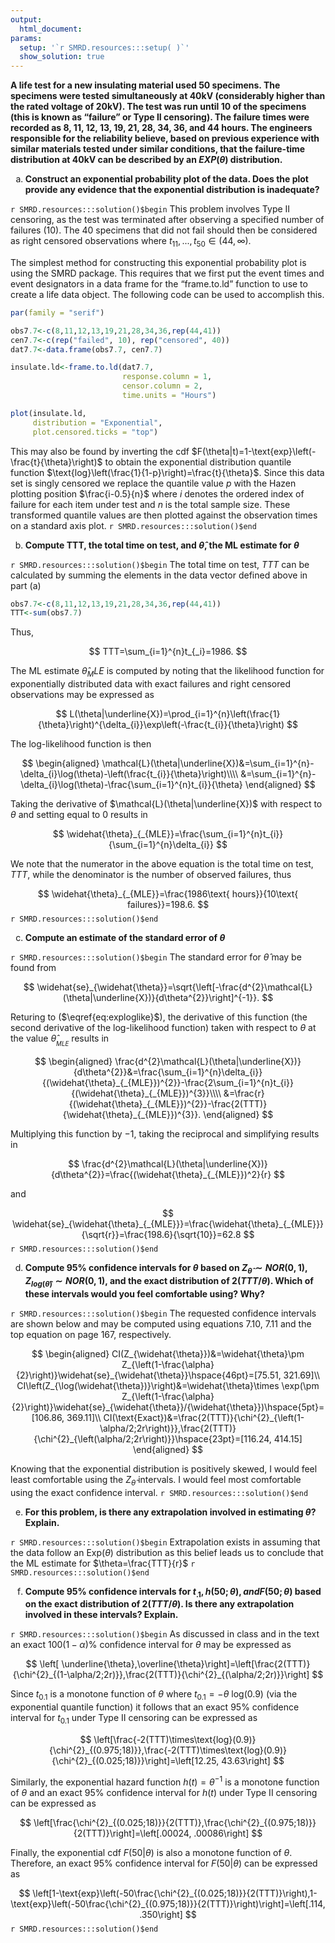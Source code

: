 ```yaml
---
output: 
  html_document:
params:
  setup: '`r SMRD.resources:::setup( )`'
  show_solution: true
---
```


__A life test for a new insulating material used 50 specimens.  The specimens were tested simultaneously at 40kV (considerably higher than the rated voltage of 20kV).  The test was run until 10 of the specimens (this is known as "failure" or Type II censoring).  The failure times were recorded as 8, 11, 12, 13, 19, 21, 28, 34, 36, and 44 hours.  The engineers responsible for the reliability believe, based on previous experience with similar materials tested under similar conditions, that the failure-time distribution at 40kV can be described by an $EXP(\theta)$ distribution.__

a. __Construct an exponential probability plot of the data.  Does the plot provide any evidence that the exponential distribution is inadequate?__

`r SMRD.resources:::solution()$begin`
This problem involves Type II censoring, as the test was terminated after observing a specified number of failures (10).  The 40 specimens that did not fail should then be considered as right censored observations where $t_{11},...,t_{50}\in (44,\infty)$.

The simplest method for constructing this exponential probability plot is using the SMRD package.  This requires that we first put the event times and event designators in a data frame for the "frame.to.ld" function to use to create a life data object.  The following code can be used to
accomplish this.

```r
par(family = "serif")

obs7.7<-c(8,11,12,13,19,21,28,34,36,rep(44,41))
cen7.7<-c(rep("failed", 10), rep("censored", 40))
dat7.7<-data.frame(obs7.7, cen7.7)

insulate.ld<-frame.to.ld(dat7.7,
                         response.column = 1,
                         censor.column = 2,
                         time.units = "Hours")

plot(insulate.ld, 
     distribution = "Exponential", 
     plot.censored.ticks = "top")
```

This may also be found by inverting the cdf $F(\theta|t)=1-\text{exp}\left(-\frac{t}{\theta}\right)$ to obtain the exponential distribution quantile function $\text{log}\left(\frac{1}{1-p}\right)=\frac{t}{\theta}$. Since this data set is singly censored we replace the quantile value $p$ with the Hazen plotting position $\frac{i-0.5}{n}$ where $i$ denotes the ordered index of failure for each item under test and $n$ is the total sample size. These transformed quantile values are then plotted against the observation times on a standard axis plot.
`r SMRD.resources:::solution()$end`

b. __Compute TTT, the total time on test, and $\widehat{\theta},$ the ML estimate for $\theta$__

`r SMRD.resources:::solution()$begin`
The total time on test, $TTT$ can be calculated by summing the elements in the data vector defined above in part (a)

```r
obs7.7<-c(8,11,12,13,19,21,28,34,36,rep(44,41))
TTT<-sum(obs7.7)
```

Thus,

$$
TTT=\sum_{i=1}^{n}t_{_i}=1986.
$$

The ML estimate $\widehat{\theta}_MLE$ is computed by noting that the likelihood function for exponentially distributed data with exact failures and right censored observations may be expressed as

$$
L(\theta|\underline{X})=\prod_{i=1}^{n}\left(\frac{1}{\theta}\right)^{\delta_{i}}\exp\left(-\frac{t_{i}}{\theta}\right)
$$

The log-likelihood function is then

$$
\begin{aligned}
\mathcal{L}(\theta|\underline{X})&=\sum_{i=1}^{n}-\delta_{i}\log(\theta)-\left(\frac{t_{i}}{\theta}\right)\\\\
&=\sum_{i=1}^{n}-\delta_{i}\log(\theta)-\frac{\sum_{i=1}^{n}t_{i}}{\theta}
\end{aligned}
$$

Taking the derivative of $\mathcal{L}(\theta|\underline{X})$ with respect to $\theta$ and setting equal to 0 results in

$$
\widehat{\theta}_{_{MLE}}=\frac{\sum_{i=1}^{n}t_{i}}{\sum_{i=1}^{n}\delta_{i}}
$$

We note that the numerator in the above equation is the total time on test, $TTT$, while the denominator is the number of observed failures, thus 

$$
\widehat{\theta}_{_{MLE}}=\frac{1986\text{ hours}}{10\text{ failures}}=198.6.
$$
`r SMRD.resources:::solution()$end`

c. __Compute an estimate of the standard error of $\theta$__

`r SMRD.resources:::solution()$begin`
The standard error for $\widehat{\theta}$ may be found from

$$
\widehat{se}_{\widehat{\theta}}=\sqrt{\left[-\frac{d^{2}\mathcal{L}(\theta|\underline{X})}{d\theta^{2}}\right]^{-1}}.
$$

Returing to ($\eqref{eq:exploglike}$), the derivative of this function (the second derivative of the log-likelihood function) taken with respect to $\theta$ at the value $\widehat{\theta}_{_{MLE}}$ results in

$$
\begin{aligned}
\frac{d^{2}\mathcal{L}(\theta|\underline{X})}{d\theta^{2}}&=\frac{\sum_{i=1}^{n}\delta_{i}}{(\widehat{\theta}_{_{MLE}})^{2}}-\frac{2\sum_{i=1}^{n}t_{i}}{(\widehat{\theta}_{_{MLE}})^{3}}\\\\
&=\frac{r}{(\widehat{\theta}_{_{MLE}})^{2}}-\frac{2(TTT)}{\widehat{\theta}_{_{MLE}})^{3}}.
\end{aligned}
$$

Multiplying this function by $-1$, taking the reciprocal and simplifying results in

$$
\frac{d^{2}\mathcal{L}(\theta|\underline{X})}{d\theta^{2}}=\frac{(\widehat{\theta}_{_{MLE}})^2}{r}
$$

and

$$
\widehat{se}_{\widehat{\theta}_{_{MLE}}}=\frac{\widehat{\theta}_{_{MLE}}}{\sqrt{r}}=\frac{198.6}{\sqrt{10}}=62.8
$$
`r SMRD.resources:::solution()$end`

d. __Compute 95% confidence intervals for $\theta$ based on $Z_{\widehat{\theta}} \sim NOR(0,1), Z_{log(\widehat{\theta})} \sim NOR(0,1),$ and the exact distribution of $2(TTT/\theta).$ Which of these intervals would you feel comfortable using? Why?__

`r SMRD.resources:::solution()$begin`
The requested confidence intervals are shown below and may be computed using equations 7.10, 7.11 and the top equation on page 167, respectively.

$$
\begin{aligned}
CI(Z_{\widehat{\theta}})&=\widehat{\theta}\pm Z_{\left(1-\frac{\alpha}{2}\right)}\widehat{se}_{\widehat{\theta}}\hspace{46pt}=[75.51, 321.69]\\
CI\left(Z_{\log(\widehat{\theta})}\right)&=\widehat{\theta}\times \exp(\pm Z_{\left(1-\frac{\alpha}{2}\right)}\widehat{se}_{\widehat{\theta}}/{\widehat{\theta}})\hspace{5pt}=[106.86, 369.11]\\
CI(\text{Exact})&=\frac{2(TTT)}{\chi^{2}_{\left(1-\alpha/2;2r\right)}},\frac{2(TTT)}{\chi^{2}_{\left(\alpha/2;2r\right)}}\hspace{23pt}=[116.24, 414.15]
\end{aligned}
$$

Knowing that the exponential distribution is positively skewed, I would feel least comfortable using the $Z_{\widehat{\theta}}$ intervals.  I would feel most comfortable using the exact confidence interval. 
`r SMRD.resources:::solution()$end`

e. __For this problem, is there any extrapolation involved in estimating $\theta?$ Explain.__

`r SMRD.resources:::solution()$begin`
Extrapolation exists in assuming that the data follow an $\text{Exp}(\theta)$ distribution as this belief leads us to conclude that the ML estimate for $\theta=\frac{TTT}{r}$ 
`r SMRD.resources:::solution()$end`

f. __Compute 95% confidence intervals for $t_{.1}, h(50;\theta), and F(50;\theta)$ based on the exact distribution of $2(TTT/\theta).$  Is there any extrapolation involved in these intervals? Explain.__

`r SMRD.resources:::solution()$begin`
As discussed in class and in the text an exact $100(1-\alpha)\%$ confidence interval for $\theta$ may be expressed as

$$
\left[ \underline{\theta},\overline{\theta}\right]=\left[\frac{2(TTT)}{\chi^{2}_{(1-\alpha/2;2r)}},\frac{2(TTT)}{\chi^{2}_{(\alpha/2;2r)}}\right]
$$  

Since $t_{0.1}$ is a monotone function of $\theta$ where $t_{0.1}=-\theta\text{ log}(0.9)$ (via the exponential quantile function) it follows that an exact $95\%$ confidence interval for $t_{0.1}$ under Type II censoring can be expressed as

$$
\left[\frac{-2(TTT)\times\text{log}(0.9)}{\chi^{2}_{(0.975;18)}},\frac{-2(TTT)\times\text{log}(0.9)}{\chi^{2}_{(0.025;18)}}\right]=\left[12.25, 43.63\right]
$$

Similarly, the exponential hazard function $h(t)=\theta^{-1}$ is a monotone function of $\theta$ and an exact $95\%$ confidence interval for $h(t)$ under Type II censoring can be expressed as

$$
\left[\frac{\chi^{2}_{(0.025;18)}}{2(TTT)},\frac{\chi^{2}_{(0.975;18)}}{2(TTT)}\right]=\left[.00024, .00086\right]
$$

Finally, the exponential cdf $F(50|\theta)$ is also a monotone function of $\theta$.  Therefore, an exact $95\%$ confidence interval for $F(50|\theta)$ can be expressed as

$$
\left[1-\text{exp}\left(-50\frac{\chi^{2}_{(0.025;18)}}{2(TTT)}\right),1-\text{exp}\left(-50\frac{\chi^{2}_{(0.975;18)}}{2(TTT)}\right)\right]=\left[.114, .350\right]
$$
`r SMRD.resources:::solution()$end`
